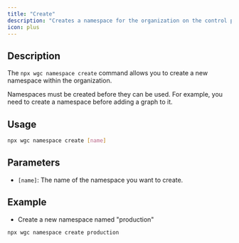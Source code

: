 ```yaml
---
title: "Create"
description: "Creates a namespace for the organization on the control plane"
icon: plus
---
```


## Description
The `npx wgc namespace create` command allows you to create a new namespace within the organization.

<Info>Namespaces must be created before they can be used. For example, you need to create a namespace before adding a graph to it.</Info>

## Usage

```bash
npx wgc namespace create [name]
```

## **Parameters**

* `[name]`: The name of the namespace you want to create.

## **Example**

- Create a new namespace named "production"

```bash
npx wgc namespace create production
```

